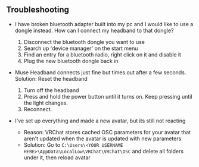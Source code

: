 ## Troubleshooting
- I have broken bluetooth adapter built into my pc and I would like to use a dongle instead. How can I connect my headband to that dongle?
  1. Disconnect the bluetooth dongle you want to use
  2. Search up 'device manager' on the start menu
  3. Find an entry for a bluetooth radio, right click on it and disable it
  4. Plug the new bluetooth dongle back in

- Muse Headband connects just fine but times out after a few seconds. Solution: Reset the headband
  1. Turn off the headband
  2. Press and hold the power button until it turns on. Keep pressing until the light changes.
  3. Reconnect.

- I've set up everything and made a new avatar, but its still not reacting
  - Reason: VRChat stores cached OSC parameters for your avatar that aren't updated when the avatar is updated with new parameters
  - Solution: Go to `C:\Users\<YOUR USERNAME HERE>\AppData\LocalLow\VRChat\VRChat\OSC` and delete all folders under it, then reload avatar